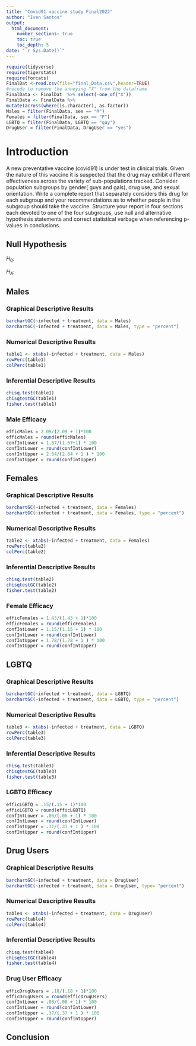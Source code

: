 ```yaml
---
title: "Covid91 vaccine study Final2022"
author: "Iven Santos"
output: 
  html_document:
    number_sections: true
    toc: true
    toc_depth: 5
date: "`r Sys.Date()`" 
---
```


```r
require(tidyverse)
require(tigerstats)
require(forcats)
FinalDat <-read.csv(file="final_Data.csv",header=TRUE)
#recode to remove the annoying "X" from the dataframe
FinalData <- FinalDat  %>% select(-one_of("X"))
FinalData <- FinalData %>%
mutate(across(where(is.character), as.factor))
Males = filter(FinalData, sex == "M")
Females = filter(FinalData, sex == "F")
LGBTQ = filter(FinalData, LGBTQ == "gay")
DrugUser = filter(FinalData, DrugUser == "yes")
```
# Introduction

A new  preventative vaccine (covid91) is under test in clinical trials. Given the nature of this vaccine it is suspected that the drug may exhibit different effectiveness across the variety of sub-populations tracked. Consider population subgroups by gender( guys and gals), drug use, and sexual orientation. Write a complete report that separately considers this drug for each subgroup and your recommendations as to whether people in the subgroup should take the vaccine. Structure your report in four sections each devoted to one of the four subgroups, use null and alternative hypothesis statements and correct statistical verbage when referencing p-values in conclusions.

## Null Hypothesis

$H_0$: 

$H_A$: 

## Males

### Graphical Descriptive Results

```r
barchartGC(~infected + treatment, data = Males)
barchartGC(~infected + treatment, data = Males, type = "percent")
```

### Numerical Descriptive Results
```r
table1 <- xtabs(~infected + treatment, data = Males)
rowPerc(table1)
colPerc(table1)
```


### Inferential Descriptive Results 
```r
chisq.test(table1)
chisqtestGC(table1)
fisher.test(table1)
```


### Male Efficacy

```r
efficMales = 2.09/(2.09 + 1)*100
efficMales = round(efficMales)
confIntLower = 1.67/(1.67+1) * 100 
confIntLower = round(confIntLower)
confIntUpper = 2.64/(2.64 + 1 ) * 100 
confIntUpper = round(confIntUpper)
```


## Females

### Graphical Descriptive Results

```r
barchartGC(~infected + treatment, data = Females)
barchartGC(~infected + treatment, data = Females, type = "percent")
```


### Numerical Descriptive Results
```r
table2 <- xtabs(~infected + treatment, data = Females)
rowPerc(table2)
colPerc(table2)
```


### Inferential Descriptive Results 
```r
chisq.test(table2)
chisqtestGC(table2)
fisher.test(table2)
```


### Female  Efficacy 

```r
efficFemales = 1.43/(1.43 + 1)*100
efficFemales = round(efficFemales)
confIntLower = 1.15/(1.15 + 1) * 100 
confIntLower = round(confIntLower)
confIntUpper = 1.78/(1.78 + 1 ) * 100 
confIntUpper = round(confIntUpper)
```


## LGBTQ

### Graphical Descriptive Results 

```r
barchartGC(~infected + treatment, data = LGBTQ)
barchartGC(~infected + treatment, data = LGBTQ, type = "percent")
```

### Numerical Descriptive Results

```r
table3 <- xtabs(~infected + treatment, data = LGBTQ)
rowPerc(table3)
colPerc(table3)
```

### Inferential Descriptive Results
```r
chisq.test(table3)
chisqtestGC(table3)
fisher.test(table3)
```


### LGBTQ Efficacy 

```r
efficLGBTQ = .15/(.15 + 1)*100
efficLGBTQ = round(efficLGBTQ)
confIntLower = .06/(.06 + 1) * 100 
confIntLower = round(confIntLower)
confIntUpper = .31/(.31 + 1 ) * 100 
confIntUpper = round(confIntUpper)
```

## Drug Users

### Graphical Descriptive Results

```r
barchartGC(~infected + treatment, data = DrugUser)
barchartGC(~infected + treatment, data = DrugUser, type= "percent")
```


### Numerical Descriptive Results 
```r
table4 <- xtabs(~infected + treatment, data = DrugUser)
rowPerc(table4)
colPerc(table4)
```


### Inferential Descriptive Results 
```r
chisq.test(table4)
chisqtestGC(table4)
fisher.test(table4)
```


### Drug User Efficacy 

```r
efficDrugUsers = .18/(.18 + 1)*100
efficDrugUsers = round(efficDrugUsers)
confIntLower = .08/(.08 + 1) * 100 
confIntLower = round(confIntLower)
confIntUpper = .37/(.37 + 1 ) * 100 
confIntUpper = round(confIntUpper)
```


## Conclusion
